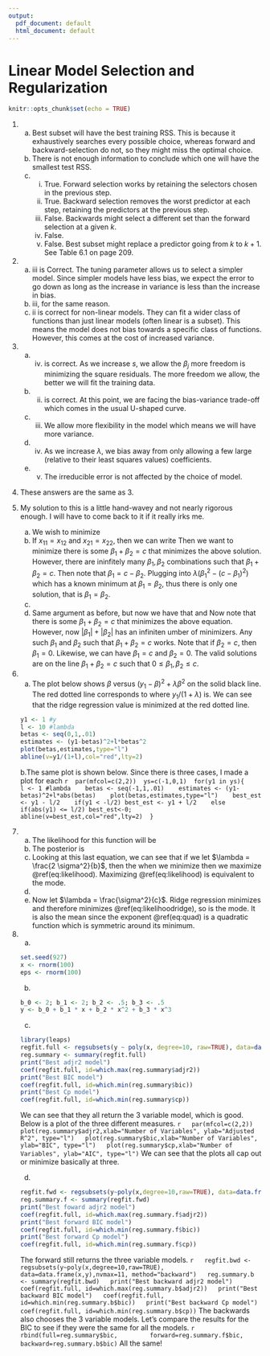 ```yaml
---
output:
  pdf_document: default
  html_document: default
---
```


# Linear Model Selection and Regularization {#chap6}
```r
knitr::opts_chunk$set(echo = TRUE)
```

1.
    a. Best subset will have the best training RSS. This is because it exhaustively searches every possible choice, whereas forward and backward-selection do not, so they might miss the optimal choice.
    b. There is not enough information to conclude which one will have the smallest test RSS.
    c.
        i. True. Forward selection works by retaining the selectors chosen in the previous step.
        ii. True. Backward selection removes the worst predictor at each step, retaining the predictors at the previous step.
        iii. False. Backwards might select a different set than the forward selection at a given $k$.
        iv. False.
        v. False. Best subset might replace a predictor going from $k$ to $k+1$. See Table 6.1 on page 209.

2.
    a. iii is Correct. The tuning parameter allows us to select a simpler model. Since simpler models have less bias, we expect the error to go down as long as the increase in variance is less than the increase in bias.
    b. iii, for the same reason.
    c. ii is correct for non-linear models. They can fit a wider class of functions than just linear models (often linear is a subset). This means the model does not bias towards a specific class of functions. However, this comes at the cost of increased variance.

3.
    a. iv. is correct. As we increase $s$, we allow the $\beta_j$ more freedom is minimizing the square residuals. The more freedom we allow, the better we will fit the training data.
    b. ii. is correct. At this point, we are facing the bias-variance trade-off which comes in the usual U-shaped curve. 
    c. iii. We allow more flexibility in the model which means we will have more variance.
    d. iv. As we increase $\lambda$, we bias away from only allowing a few large (relative to their least squares values) coefficients.
    e. v. The irreducible error is not affected by the choice of model.
    
4. These answers are the same as 3.
5. My solution to this is a little hand-wavey and not nearly rigorous enough. I will have to come back to it if it really irks me.
    a. We wish to minimize 
    \begin{equation}
    (y_1 - \beta_1 x_{11} - \beta_2 x_{12})^2 + (y_2 - \beta_1 x_{21} - \beta_2 x_{22})^2 - \lambda( \beta_1^2 + \beta_2^2).
    \end{equation}
    b. If $x_{11} = x_{12}$ and $x_{21}=x_{22}$, then we can write 
    \begin{equation}
    \begin{split}
    (y_1 - \beta_1 x_{11} - \beta_2 x_{12})^2 + (y_2 - \beta_1 x_{21} - \beta_2 x_{22})^2 = \\
    (y_1 - x_{11}(\beta_1 + \beta_2))^2 + (y_2 - x_{21}(\beta_1 + \beta_2 ))^2
    \end{split}
    (\#eq:rewritten)
    \end{equation}
    Then we want to minimize
    \begin{equation}
    (y_1 - x_{11}(\beta_1 + \beta_2))^2 + (y_2 - x_{21}(\beta_1 + \beta_2 ))^2 + \lambda(\beta_1^2+\beta_2^2)
    \end{equation}
    there is some $\beta_1 + \beta_2 = c$ that minimizes the above solution. However, there are ininfitely many $\beta_1,\beta_2$ combinations such that $\beta_1 + \beta_2 = c$. Then note that $\beta_1 = c - \beta_2$. Plugging into $\lambda(\beta_1^2 - (c-\beta_1)^2)$ which has a known minimum at $\beta_1 = \beta_2$, thus there is only one solution, that is $\beta_1 = \beta_2$.
    c. 
    \begin{equation}
    (y_1 - \beta_1x_{11} - \beta_2 x_{12})^2 + (y_2 - \beta_1 x_{21} - \beta_2 x_{22})^2 - \lambda( |\beta_1| + |\beta_2|).
    \end{equation}
    d. Same argument as before, but now we have that 
    \begin{equation}
    \begin{split}
    (y_1 - \beta_1x_{11} - \beta_2 x_{12})^2 + (y_2 - \beta_1 x_{21} - \beta_2 x_{22})^2 = \\
    (y_1 - x_{11}(\beta_1 + \beta_2))^2 + (y_2 - x_{21}(\beta_1 + \beta_2 ))
    \end{split}
    \end{equation}
    and
    \begin{equation}
    (y_1 - x_{11}(\beta_1 + \beta_2))^2 + (y_2 - x_{21}(\beta_1 + \beta_2 ))^2 + \lambda(|\beta_1|+|\beta_2|).
    \end{equation}
    Now note that there is some $\beta_1+\beta_2 = c$ that minimizes the above equation. However, now $|\beta_1| + |\beta_2|$ has an infiniten umber of minimizers. Any such $\beta_1$ and $\beta_2$ such that $\beta_1+\beta_2=c$ works. Note that if $\beta_2 = c$, then $\beta_1=0$. Likewise, we can have $\beta_1 = c$ and $\beta_2 = 0$. The valid solutions are on the line $\beta_1 + \beta_2 = c$ such that $0 \leq \beta_1,\beta_2 \leq c$.

6. 
    a. The plot below shows $\beta$ versus $(y_1 - \beta)^2 + \lambda \beta^2$ on the solid black line. The red dotted line corresponds to where $y_1/(1+\lambda)$ is. We can see that the ridge regression value is minimized at the red dotted line.
    ```r
    y1 <- 1 #y
    l <- 10 #lambda
    betas <- seq(0,1,.01)
    estimates <- (y1-betas)^2+l*betas^2
    plot(betas,estimates,type="l")
    abline(v=y1/(1+l),col="red",lty=2)
    ```
    b.The same plot is shown below. Since there is three cases, I made a plot for each
    ```r
    par(mfcol=c(2,2))
    ys=c(-1,0,1)
    for(y1 in ys){
      l <- 1 #lambda
      betas <- seq(-1,1,.01)
      estimates <- (y1-betas)^2+l*abs(betas)
      plot(betas,estimates,type="l")
      best_est <- y1 - l/2
      if(y1 < -l/2) best_est <- y1 + l/2
      else if(abs(y1) <= l/2) best_est<-0;
      abline(v=best_est,col="red",lty=2)
    }
    ```
    
7.
    a. The likelihood for this function will be 
    \begin{equation}
    \begin{split}
    L &= \prod_{i=1}^n \frac{1}{\sqrt{2 \pi \sigma^2}} \exp \left(-\frac{(y_i - (\beta_0 + \sum_{j=1}^px_{ij}\beta_j))^2}{2\sigma^2} \right)\\
    &= \left( \frac{1}{\sqrt{2 \pi \sigma^2}} \right)^n \exp \left(-\frac{\sum_{i=1}^n (y_i - (\beta_0 + \sum_{j=1}^p x_{ij}\beta_j))^2}{2 \sigma^2} \right)
    \end{split}
    \end{equation}
    b. The posterior is
    \begin{equation}
    \begin{split}
    &\left( \frac{1}{\sqrt{2 \pi \sigma^2}} \right)^n \exp \left(-\frac{\sum_{i=1}^n (y_i - (\beta_0 + \sum_{j=1}^p x_{ij}\beta_j))^2}{2 \sigma^2} \right) \prod_{j=1}^n \frac{1}{2b} \exp \left(\frac{-|\beta_j|}{b} \right)\\
    =& \left( \frac{1}{\sqrt{2 \pi \sigma^2}} \right)^n \exp \left(-\frac{\sum_{i=1}^n (y_i - (\beta_0 + \sum_{j=1}^p x_{ij}\beta_j))^2 - \frac{2\sigma^2}{b} \sum_{j=1}^n |\beta_j|}{2 \sigma^2} \right)
    \end{split}
    (\#eq:likelihood)
    \end{equation}
    c. Looking at this last equation, we can see that if we let $\lambda = \frac{2 \sigma^2}{b}$, then the when we minimize
    \begin{equation}
    \sum_{i=1}^n (y_i - (\beta_0 + \sum_{j=1}^p x_{ij}\beta_j))^2 - \lambda \sum_{j=1}^n |\beta_j|
    \end{equation}
    then we maximize \@ref(eq:likelihood). Maximizing \@ref(eq:likelihood) is equivalent to the mode.
    d.
    \begin{equation}
    \begin{split}
    &\left( \frac{1}{\sqrt{2 \pi \sigma^2}} \right)^n \exp \left(-\frac{\sum_{i=1}^n (y_i - (\beta_0 + \sum_{j=1}^p x_{ij}\beta_j))^2}{2 \sigma^2} \right) \prod_{j=1}^n \frac{1}{\sqrt{2 \pi c}} \exp \left(-\frac{\beta_j^2}{2c} \right) \\
    =& \left( \frac{1}{\sqrt{2 \pi \sigma^2}} \right)^n \exp \left(-\frac{\sum_{i=1}^n (y_i - (\beta_0 + \sum_{j=1}^p x_{ij} \beta_j))^2 + \frac{\sigma^2}{c} \sum_{j=1}^p \beta_j^2}{2 \sigma^2} \right)
    \end{split}
    (\#eq:likelihoodridge)
    \end{equation}
    e. Now let $\lambda = \frac{\sigma^2}{c}$. 
    \begin{equation}
    \left( \frac{1}{\sqrt{2 \pi \sigma^2}} \right)^n \exp \left(-\frac{\sum_{i=1}^n (y_i - (\beta_0 + \sum_{j=1}^p x_{ij} \beta_j))^2 + \lambda \sum_{j=1}^p \beta_j^2}{2 \sigma^2} \right)
    \end{equation}
    Ridge regression minimizes
    \begin{equation}
    \sum_{i=1}^n (y_i - (\beta_0 + \sum_{j=1}^p x_{ij} \beta_j))^2 + \lambda \sum_{j=1}^p \beta_j^2
    (\#eq:quad)
    \end{equation}
    and therefore minimizes \@ref(eq:likelihoodridge), so is the mode. It is also the mean since the exponent \@ref(eq:quad) is a quadratic function which is symmetric around its minimum.
    
8.
    a.
    ```r
    set.seed(927)
    x <- rnorm(100)
    eps <- rnorm(100)
    ```
    b.
    ```r
    b_0 <- 2; b_1 <- 2; b_2 <- .5; b_3 <- .5
    y <- b_0 + b_1 * x + b_2 * x^2 + b_3 * x^3
    ```
    c.
    ```r
    library(leaps)
    regfit.full <- regsubsets(y ~ poly(x, degree=10, raw=TRUE), data=data.frame(x,y),nvmax=11)
    reg.summary <- summary(regfit.full)
    print("Best adjr2 model")
    coef(regfit.full, id=which.max(reg.summary$adjr2))
    print("Best BIC model")
    coef(regfit.full, id=which.min(reg.summary$bic))
    print("Best Cp model")
    coef(regfit.full, id=which.min(reg.summary$cp))
    ```
    We can see that they all return the 3 variable model, which is good. Below is a plot of the three different measures. 
    ```r
    par(mfcol=c(2,2))
    plot(reg.summary$adjr2,xlab="Number of Variables", ylab="Adjusted R^2", type="l")
    plot(reg.summary$bic,xlab="Number of Variables", ylab="BIC", type="l")
    plot(reg.summary$cp,xlab="Number of Variables", ylab="AIC", type="l")
    ```
    We can see that the plots all cap out or minimize basically at three. 
    d. 
    ```r
    regfit.fwd <- regsubsets(y~poly(x,degree=10,raw=TRUE), data=data.frame(x,y),nvmax=11, method="forward")
    reg.summary.f <- summary(regfit.fwd)
    print("Best foward adjr2 model")
    coef(regfit.full, id=which.max(reg.summary.f$adjr2))
    print("Best forward BIC model")
    coef(regfit.full, id=which.min(reg.summary.f$bic))
    print("Best forward Cp model")
    coef(regfit.full, id=which.min(reg.summary.f$cp))
    ```
    The forward still returns the three variable models.
    ```r
    regfit.bwd <- regsubsets(y~poly(x,degree=10,raw=TRUE), data=data.frame(x,y),nvmax=11, method="backward")
    reg.summary.b <- summary(regfit.bwd)
    print("Best backward adjr2 model")
    coef(regfit.full, id=which.max(reg.summary.b$adjr2))
    print("Best backward BIC model")
    coef(regfit.full, id=which.min(reg.summary.b$bic))
    print("Best backward Cp model")
    coef(regfit.full, id=which.min(reg.summary.b$cp))
    ```
    The backwards also chooses the 3 variable models. Let's compare the results for the BIC to see if they were the same for all the models.
    ```r
    rbind(full=reg.summary$bic,
          forward=reg.summary.f$bic,
          backward=reg.summary.b$bic)
    ```
    All the same!
    
